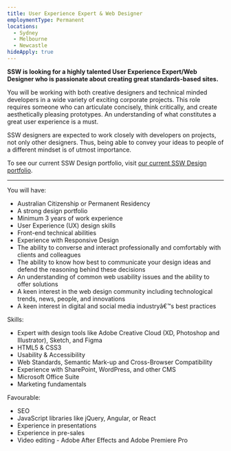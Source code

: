 ```yaml
---
title: User Experience Expert & Web Designer
employmentType: Permanent
locations:
  - Sydney
  - Melbourne
  - Newcastle
hideApply: true
---
```


**SSW is looking for a highly talented User Experience Expert/Web Designer who is passionate about creating great standards-based sites.**

You will be working with both creative designers and technical minded developers in a wide variety of exciting corporate projects. This role requires someone who can articulate concisely, think critically, and create aesthetically pleasing prototypes. An understanding of what constitutes a great user experience is a must.

SSW designers are expected to work closely with developers on projects, not only other designers. Thus, being able to convey your ideas to people of a different mindset is of utmost importance.

To see our current SSW Design portfolio, visit [our current SSW Design portfolio](https://www.ssw.com.au/consulting/ui-ux-design).

---

You will have:

* Australian Citizenship or Permanent Residency
* A strong design portfolio
* Minimum 3 years of work experience
* User Experience (UX) design skills
* Front-end technical abilities
* Experience with Responsive Design
* The ability to converse and interact professionally and comfortably with clients and colleagues
* The ability to know how best to communicate your design ideas and defend the reasoning behind these decisions
* An understanding of common web usability issues and the ability to offer solutions
* A keen interest in the web design community including technological trends, news, people, and innovations
* A keen interest in digital and social media industryâ€™s best practices

Skills:

* Expert with design tools like Adobe Creative Cloud (XD, Photoshop and Illustrator), Sketch, and Figma
* HTML5 & CSS3
* Usability & Accessibility
* Web Standards, Semantic Mark-up and Cross-Browser Compatibility
* Experience with SharePoint, WordPress, and other CMS
* Microsoft Office Suite
* Marketing fundamentals

Favourable:

* SEO
* JavaScript libraries like jQuery, Angular, or React
* Experience in presentations
* Experience in pre-sales
* Video editing - Adobe After Effects and Adobe Premiere Pro
